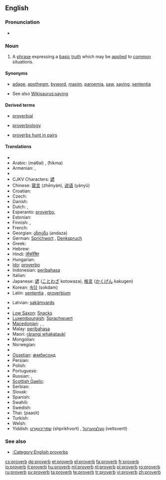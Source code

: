 {{wikipedia}}
{{also|Proverbs}}
==English==

===Pronunciation===
* {{audio|en-us-proverb.ogg|Audio (US)}}

===Noun===
{{en-noun}}

# A [[phrase]] expressing a [[basic]] [[truth]] which may be [[apply|applied]] to [[common]] situations.

====Synonyms====
* {{sense|phrase expressing a basic truth}} [[adage]], [[apothegm]], [[byword]], [[maxim]], [[paroemia]], [[saw]], [[saying]], [[sententia]]
* See also [[Wikisaurus:saying]]

====Derived terms====
{{rel-top3|Terms derived from "proverb"}}
* [[proverbial]]
{{rel-mid3}}
* [[proverbiology]]
{{rel-mid3}}
* [[proverbs hunt in pairs]]
{{rel-bottom}}

====Translations====
{{trans-top|phrase expressing a basic truth}}
* {{trreq|Albanian}}
* Arabic: {{Arab|[[مثل|مَثَلٌ]]}} (máθal) {{m}}, {{Arab|[[حكمة]]}} (ħíkma) {{f}}
* Armenian: {{t|hy|առած|tr=aṙaç|xs=Armenian}}, {{t|hy|ասացվածք|tr=asac'vaçk|xs=Armenian}}
* {{trreq|Basque}}
* CJKV Characters: [[諺]]
* Chinese: [[箴言]] (zhēnyán), [[谚语]] (yànyǔ)
* Croatian: {{t-|hr|poslovica|f}}
* Czech: {{t+|cs|přísloví|n}}
* Danish: {{t-|da|ordsprog|n}}
* Dutch: {{t+|nl|spreekwoord|n}}, {{t-|nl|gezegde|n}}
* Esperanto: [[proverbo]],  {{t-|eo|sentenco|xs=Esperanto}}
* Estonian: {{t-|et|vanasõna}}
* Finnish: {{t-|fi|sananlasku}}, {{t-|fi|sanonta}}
* French: {{t+|fr|proverbe|m}}
* Georgian: [[ანდაზა]] (andaza)
* German: [[Sprichwort]] {{n}}, [[Denkspruch]] {{m}}
* Greek: {{t+|el|παροιμία|f|sc=Grek}}
* Hebrew: {{t+|he|פתגם|m|sc=Hebr}}
* Hindi: [[लोकोक्ति]]
* Hungarian: {{t+|hu|közmondás}}
* [[Ido]]: [[proverbo]]
* Indonesian: [[peribahasa]]
* Italian: {{t+|it|proverbio|m}}
* Japanese: [[諺]] ([[ことわざ]] kotowaza), [[格言]] ([[かくげん]] kakugen)
* Korean: [[속담]] (sokdam)
* Latin: [[sententia]] {{f}}, [[proverbium]] {{n}}
{{trans-mid}}
* Latvian: [[sakãmvards]]
* {{trreq|Lithuanian}}
* [[Low Saxon]]: [[Snacks]]
* [[Luxembourgish]]: [[Sprachwuert]]
* [[Macedonian]]: {{t|mk|поговорка|f|tr=pogóvorka|xs=Macedonian}},  {{t-|mk|изрека|f|tr=ízreka|xs=Macedonian}},  {{t|mk|пословица|f|tr=poslóvica|xs=Macedonian}}
* Malay: [[peribahasa]]
* Maori: [[rārangi whakataukī]]
* Mongolian: {{t|mn|зүйр цэцэн үг|tr=züyr cecen üg|sc=Cyrl}}
* Norwegian: {{t-|no|ordtak}}
* {{trreq|Old English}}
* [[Ossetian]]: [[æмбисонд]]
* Persian: {{fa-Arab|[[ضربالمثل]]}}
* Polish: {{t+|pl|przysłowie|n}}
* Portuguese: {{t+|pt|provérbio|m}}
* Russian: {{t+|ru|пословица|f|tr=poslóvitsa|sc=Cyrl}},  {{t|ru|поговорка|f|tr=pogovórka|sc=Cyrl}}
* [[Scottish Gaelic]]: {{t-|gd|seanfhacal|m|xs=Scottish Gaelic}}
* Serbian: {{t-|sr|poslovica|f}}
* Slovak: {{t-|sk|príslovie|n}}
* Spanish: {{t-|es|proverbio|m}}
* Swahili: {{t+|sw|methali|xs=Swahili}}
* Swedish: {{t+|sv|ordspråk|n}}
* Thai: {{Thai|[[ภาษิต]]}} (paasìt)
* Turkish: {{t+|tr|atasözü}}
* Welsh: {{t+|cy|dihareb|f|xs=Welsh}}
* Yiddish: [[שפּריכוואָרט]] (shprikhvort) {{n}}, [[וועלצווערטל]] (veltsvertl) {{n}}
{{trans-bottom}}

===See also===
* [[:Category:English proverbs]]

[[cs:proverb]]
[[de:proverb]]
[[et:proverb]]
[[el:proverb]]
[[fa:proverb]]
[[fr:proverb]]
[[io:proverb]]
[[it:proverb]]
[[hu:proverb]]
[[ml:proverb]]
[[nl:proverb]]
[[pl:proverb]]
[[ro:proverb]]
[[ru:proverb]]
[[sv:proverb]]
[[ta:proverb]]
[[te:proverb]]
[[tr:proverb]]
[[vi:proverb]]
[[zh:proverb]]